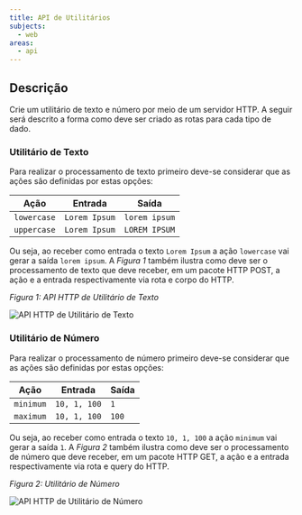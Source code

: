 ```yaml
---
title: API de Utilitários
subjects:
  - web
areas:
  - api
---
```



## Descrição

Crie um utilitário de texto e número por meio de um servidor HTTP. A seguir será descrito a forma como deve ser criado as rotas para cada tipo de dado.

### Utilitário de Texto

Para realizar o processamento de texto primeiro deve-se considerar que as ações são definidas por estas opções:

| Ação        | Entrada       | Saída         |
| ----------- | ------------- | ------------- |
| `lowercase` | `Lorem Ipsum` | `lorem ipsum` |
| `uppercase` | `Lorem Ipsum` | `LOREM IPSUM` |

Ou seja, ao receber como entrada o texto `Lorem Ipsum` a ação `lowercase` vai gerar a saída `lorem ipsum`. A _Figura 1_ também ilustra como deve ser o processamento de texto que deve receber, em um pacote HTTP POST, a ação e a entrada respectivamente via rota e corpo do HTTP.

_Figura 1: API HTTP de Utilitário de Texto_

<Image src={apiTextUtil} alt="API HTTP de Utilitário de Texto" />

### Utilitário de Número

Para realizar o processamento de número primeiro deve-se considerar que as ações são definidas por estas opções:

| Ação      | Entrada      | Saída |
| --------- | ------------ | ----- |
| `minimum` | `10, 1, 100` | `1`   |
| `maximum` | `10, 1, 100` | `100` |

Ou seja, ao receber como entrada o texto `10, 1, 100` a ação `minimum` vai gerar a saída `1`. A _Figura 2_ também ilustra como deve ser o processamento de número que deve receber, em um pacote HTTP GET, a ação e a entrada respectivamente via rota e query do HTTP.

_Figura 2: Utilitário de Número_

<Image src={apiNumberUtil} alt="API HTTP de Utilitário de Número" />
